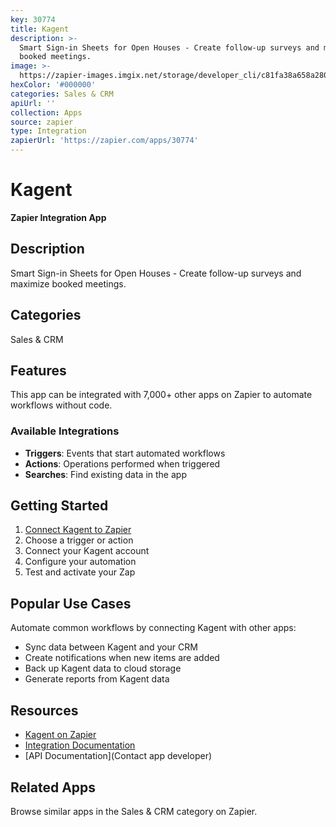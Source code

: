 ```yaml
---
key: 30774
title: Kagent
description: >-
  Smart Sign-in Sheets for Open Houses - Create follow-up surveys and maximize
  booked meetings.
image: >-
  https://zapier-images.imgix.net/storage/developer_cli/c81fa38a658a280ceb64a25e446c756a.png?auto=format%2Ccompress&ixlib=python-3.0.0&q=50
hexColor: '#000000'
categories: Sales & CRM
apiUrl: ''
collection: Apps
source: zapier
type: Integration
zapierUrl: 'https://zapier.com/apps/30774'
---
```

# Kagent

**Zapier Integration App**

## Description

Smart Sign-in Sheets for Open Houses - Create follow-up surveys and maximize booked meetings.

## Categories

Sales & CRM

## Features

This app can be integrated with 7,000+ other apps on Zapier to automate workflows without code.

### Available Integrations

- **Triggers**: Events that start automated workflows
- **Actions**: Operations performed when triggered
- **Searches**: Find existing data in the app

## Getting Started

1. [Connect Kagent to Zapier](https://zapier.com/apps/30774)
2. Choose a trigger or action
3. Connect your Kagent account
4. Configure your automation
5. Test and activate your Zap

## Popular Use Cases

Automate common workflows by connecting Kagent with other apps:

- Sync data between Kagent and your CRM
- Create notifications when new items are added
- Back up Kagent data to cloud storage
- Generate reports from Kagent data

## Resources

- [Kagent on Zapier](https://zapier.com/apps/30774)
- [Integration Documentation](https://zapier.com/apps/30774/integrations)
- [API Documentation](Contact app developer)

## Related Apps

Browse similar apps in the Sales & CRM category on Zapier.

